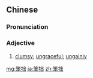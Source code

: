 ==Chinese==
{{zh-forms}}

===Pronunciation===
{{zh-pron
|m=bèn拙
|c=ban6 zyut3
|mn=qz:pǔn-choat/xm,zz:pūn-choat
|cat=a
}}

===Adjective===
{{zh-adj}}

# [[clumsy]]; [[ungraceful]]; [[ungainly]]

{{zh-cat|Advanced}}

[[mg:笨拙]]
[[ja:笨拙]]
[[zh:笨拙]]